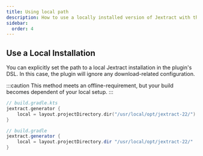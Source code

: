 ```yaml
---
title: Using local path
description: How to use a locally installed version of Jextract with the Gradle Jextract plugin
sidebar:
  order: 4
---
```



## Use a Local Installation

You can explicitly set the path to a local Jextract installation in the plugin's DSL.
In this case, the plugin will ignore any download-related configuration.

:::caution
This method meets an offline-requirement, but your build becomes dependent of your local setup.
:::

<Tabs syncKey="dsl">
<TabItem label="Kotlin">

```kotlin gradle dsl "local"
// build.gradle.kts
jextract.generator {
    local = layout.projectDirectory.dir("/usr/local/opt/jextract-22/")
}
```

</TabItem>
<TabItem label="Groovy">

```groovy gradle dsl "local"
// build.gradle
jextract.generator {
    local = layout.projectDirectory.dir "/usr/local/opt/jextract-22/"
}
```

</TabItem>
</Tabs>
